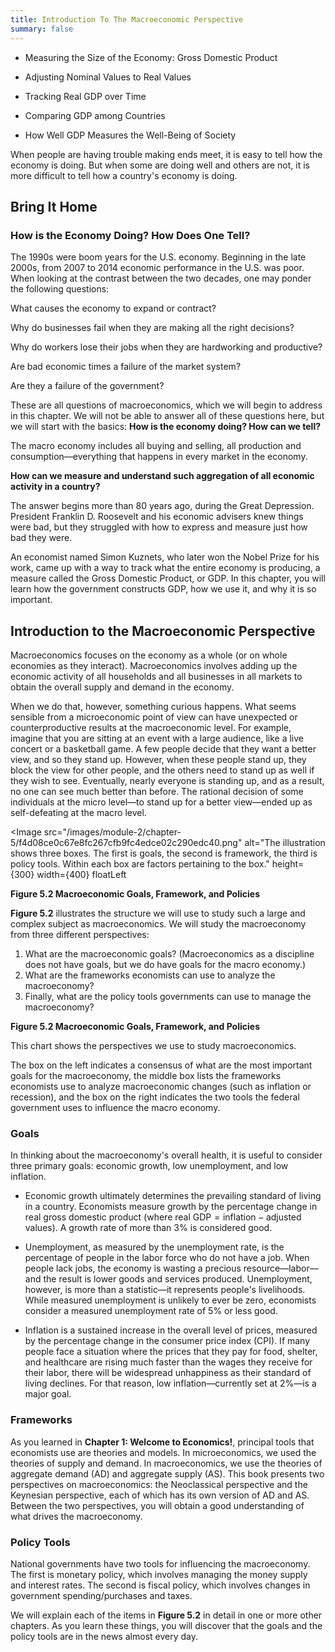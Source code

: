 ```yaml
---
title: Introduction To The Macroeconomic Perspective
summary: false
---
```


<Info title="In this chapter, you will learn about:">

- Measuring the Size of the Economy: Gross Domestic Product

- Adjusting Nominal Values to Real Values

- Tracking Real GDP over Time

- Comparing GDP among Countries

- How Well GDP Measures the Well-Being of Society

</Info>

When people are having trouble making ends meet, it is easy to tell how the
economy is doing. But when some are doing well and others are not, it is more
difficult to tell how a country's economy is doing.

## Bring It Home

### How is the Economy Doing? How Does One Tell?

The 1990s were boom years for the U.S. economy. Beginning in the late 2000s, from 2007 to 2014 economic performance in the U.S. was poor. When looking at the contrast between the two decades, one may ponder the following questions:

<Callout>

What causes the economy to expand or contract?

Why do businesses fail when they are making all the right decisions?

Why do workers lose their jobs when they are hardworking and productive?

Are bad economic times a failure of the market system?

Are they a failure of the government?

</Callout>

These are all questions of macroeconomics, which we will begin to address in this chapter. We will not be able to answer all of these questions here, but we will start with the basics: **How is the economy doing? How can we tell?**

The macro economy includes all buying and selling, all production and consumption—everything that happens in every market in the economy.

**How can we measure and understand such aggregation of all economic activity in a country?**

The answer begins more than 80 years ago, during the Great Depression. President Franklin D. Roosevelt and his economic advisers knew things were bad, but they struggled with how to express and measure just how bad they were.

An economist named Simon Kuznets, who later won the Nobel Prize for his work, came up with a way to track what the entire economy is producing, a measure called the Gross Domestic Product, or GDP. In this chapter, you will learn how the government constructs GDP, how we use it, and why it is so important.

## Introduction to the Macroeconomic Perspective

Macroeconomics focuses on the economy as a whole (or on whole economies as they interact). Macroeconomics involves adding up the economic activity of all households and all businesses in all markets to obtain the overall supply and demand in the economy.

When we do that, however, something curious happens. What seems sensible from a microeconomic point of view can have unexpected or counterproductive results at the macroeconomic level. For example, imagine that you are sitting at an event with a large audience, like a live concert or a basketball game. A few people decide that they want a better view, and so they stand up. However, when these people stand up, they block the view for other people, and the others need to stand up as well if they wish to see. Eventually, nearly everyone is standing up, and as a result, no one can see much better than before. The rational decision of some individuals at the micro level—to stand up for a better view—ended up as self-defeating at the macro level.

<Image
  src="/images/module-2/chapter-5/f4d08ce0c67e8fc267cfb9fc4edce02c290edc40.png"
  alt="The illustration shows three boxes. The first is goals, the second is framework, the third is policy tools. Within each box are factors pertaining to the box."
  height={300}
  width={400}
  floatLeft
>
  **Figure 5.2 Macroeconomic Goals, Framework, and Policies**
</Image>

**Figure 5.2** illustrates the structure we will use to study such a large and complex subject as macroeconomics. We will study the macroeconomy from three different perspectives:

1. What are the macroeconomic goals? (Macroeconomics as a discipline does not have goals, but we do have goals for the macro economy.)
2. What are the frameworks economists can use to analyze the macroeconomy?
3. Finally, what are the policy tools governments can use to manage the macroeconomy?

**Figure 5.2 Macroeconomic Goals, Framework, and Policies**

This chart shows the perspectives we use to study macroeconomics.

The box on the left indicates a consensus of what are the most important goals for the macroeconomy, the middle box lists the frameworks economists use to analyze macroeconomic changes (such as inflation or recession), and the box on the right indicates the two tools the federal government uses to influence the macro economy.

### Goals

In thinking about the macroeconomy's overall health, it is useful to consider three primary goals: economic growth, low unemployment, and low inflation.

- Economic growth ultimately determines the prevailing standard of living in a country. Economists measure growth by the percentage change in real gross domestic product (where $\text{real GDP} = \text{inflation} - \text{adjusted values}$). A growth rate of more than 3% is considered good.

- Unemployment, as measured by the unemployment rate, is the percentage of people in the labor force who do not have a job. When people lack jobs, the economy is wasting a precious resource—labor—and the result is lower goods and services produced. Unemployment, however, is more than a statistic—it represents people's livelihoods. While measured unemployment is unlikely to ever be zero, economists consider a measured unemployment rate of 5% or less good.

- Inflation is a sustained increase in the overall level of prices, measured by the percentage change in the consumer price index (CPI). If many people face a situation where the prices that they pay for food, shelter, and healthcare are rising much faster than the wages they receive for their labor, there will be widespread unhappiness as their standard of living declines. For that reason, low inflation—currently set at 2%—is a major goal.

### Frameworks

As you learned in **Chapter 1: Welcome to Economics!**, principal tools that economists use are theories and models. In microeconomics, we used the theories of supply and demand. In macroeconomics, we use the theories of aggregate demand (AD) and aggregate supply (AS). This book presents two perspectives on macroeconomics: the Neoclassical perspective and the Keynesian perspective, each of which has its own version of AD and AS. Between the two perspectives, you will obtain a good understanding of what drives the macroeconomy.

### Policy Tools

National governments have two tools for influencing the macroeconomy. The first is monetary policy, which involves managing the money supply and interest rates. The second is fiscal policy, which involves changes in government spending/purchases and taxes.

We will explain each of the items in **Figure 5.2** in detail in one or more other chapters. As you learn these things, you will discover that the goals and the policy tools are in the news almost every day.
